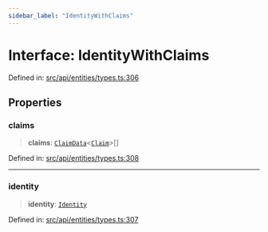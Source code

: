 ```yaml
---
sidebar_label: "IdentityWithClaims"
---
```


# Interface: IdentityWithClaims

Defined in: [src/api/entities/types.ts:306](https://github.com/PolymeshAssociation/polymesh-sdk/blob/bee6a2fe7a8ce5db42a6982e793782182cde2153/src/api/entities/types.ts#L306)

## Properties

### claims

> **claims**: [`ClaimData`](ClaimData.mdx)\<[`Claim`](../type-aliases/Claim.mdx)\>[]

Defined in: [src/api/entities/types.ts:308](https://github.com/PolymeshAssociation/polymesh-sdk/blob/bee6a2fe7a8ce5db42a6982e793782182cde2153/src/api/entities/types.ts#L308)

***

### identity

> **identity**: [`Identity`](../../Identity/classes/Identity.mdx)

Defined in: [src/api/entities/types.ts:307](https://github.com/PolymeshAssociation/polymesh-sdk/blob/bee6a2fe7a8ce5db42a6982e793782182cde2153/src/api/entities/types.ts#L307)
